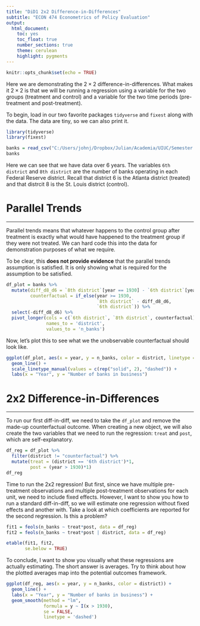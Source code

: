 ```yaml
---
title: "DiD1 2x2 Difference-in-Differences"
subtitle: "ECON 474 Econometrics of Policy Evaluation"
output: 
  html_document:
    toc: yes
    toc_float: true
    number_sections: true
    theme: cerulean
    highlight: pygments
---
```


```r
knitr::opts_chunk$set(echo = TRUE)
```


Here we are demonstrating the $2 \times 2$ difference-in-differences.
What makes it $2 \times 2$ is that we will be running a regression using a variable for the two groups (treatment and control) and a variable for the two time periods (pre-treatment and post-treatment).

To begin, load in our two favorite packages `tidyverse` and `fixest` along with the data.
The data are tiny, so we can also print it.


```r
library(tidyverse)
library(fixest)

banks = read_csv("C:/Users/johnj/Dropbox/Julian/Academia/UIUC/Semester 12 Spring 2023/ECON474sp23/Data/DiD1 Mississippi experiment.csv")
banks
```

Here we can see that we have data over 6 years.
The variables `6th district` and `8th district` are the number of banks operating in each Federal Reserve district.
Recall that district 6 is the Atlanta district (treated) and that distrcit 8 is the St. Louis district (control).

# Parallel Trends
********************************************************************************

Parallel trends means that whatever happens to the control group after treatment is exactly what would have happened to the treatment group if they were not treated.
We can hard code this into the data for demonstration purposes of what we require.

To be clear, this **does not provide evidence** that the parallel trends assumption is satisfied.
It is only showing what is required for the assumption to be satisfied.


```r
df_plot = banks %>%
  mutate(diff_d8_d6 = `8th district`[year == 1930] - `6th district`[year == 1930],
         counterfactual = if_else(year >= 1930,
                                  `8th district` - diff_d8_d6, 
                                  `6th district`)) %>%
  select(-diff_d8_d6) %>% 
  pivot_longer(cols = c(`6th district`, `8th district`, counterfactual),
               names_to = 'district',
               values_to = 'n_banks') 
```

Now, let's plot this to see what we the unobservable counterfactual should look like.

```r
ggplot(df_plot, aes(x = year, y = n_banks, color = district, linetype = district)) +
  geom_line() +
  scale_linetype_manual(values = c(rep("solid", 2), "dashed")) +
  labs(x = "Year", y = "Number of banks in business")
```


# 2x2 Difference-in-Differences
********************************************************************************

To run our first diff-in-diff, we need to take the `df_plot` and remove the made-up counterfactual outcome.
When creating a new object, we will also create the two variables that we need to run the regression: `treat` and `post`, which are self-explanatory.


```r
df_reg = df_plot %>%
  filter(district != "counterfactual") %>%
  mutate(treat = (district == '6th district')*1,
         post = (year > 1930)*1)
df_reg
```

Time to run the 2x2 regression!
But first, since we have multiple pre-treatment observations and multiple post-treatment observations for each unit, we need to include fixed effects.
However, I want to show you how to run a standard diff-in-diff, so we will estimate one regression without fixed effects and another with.
Take a look at which coefficients are reported for the second regression.
Is this a problem?


```r
fit1 = feols(n_banks ~ treat*post, data = df_reg)
fit2 = feols(n_banks ~ treat*post | district, data = df_reg)

etable(fit1, fit2,
       se.below = TRUE)
```


To conclude, I want to show you visually what these regressions are actually estimating.
The short answer is averages.
Try to think about how the plotted averages map into the potential outcomes framework.

```r
ggplot(df_reg, aes(x = year, y = n_banks, color = district)) +
  geom_line() +
  labs(x = "Year", y = "Number of banks in business") +
  geom_smooth(method = "lm",
              formula = y ~ I(x > 1930),
              se = FALSE,
              linetype = 'dashed')

```



